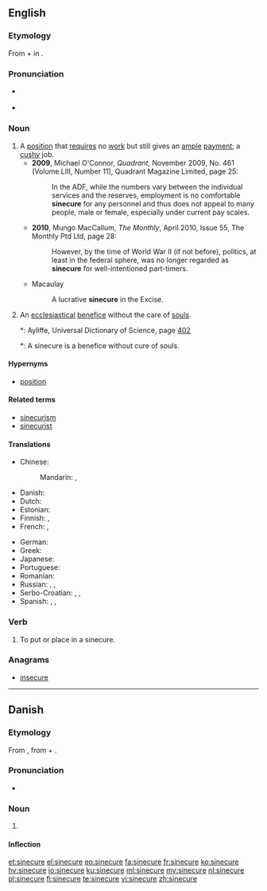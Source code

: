 ==English==
{{was wotd|2010|June|1}}
{{wikipedia}}

===Etymology===
From {{etyl|la|en}} {{term|sine||without|lang=la}} + {{term|cūrā||care|lang=la}} in {{term||beneficium sine cūrā|benefice without care}}.

===Pronunciation===
* {{a|UK}} {{IPA|/ˈsaɪ.nɪ.kjʊə/|/ˈsɪ.nɪ.kjʊə/|lang=en}}
* {{a|US}} {{IPA|/ˈsaɪ.nə.kjʊɹ/|/ˈsɪn.ə.kjʊɹ/|lang=en}}

===Noun===
{{en-noun}}

# A [[position]] that [[require]]s no [[work]] but still gives an [[ample]] [[payment]]; a [[cushy]] job.
#* '''2009''', Michael O'Connor, ''Quadrant'', November 2009, No. 461 (Volume LIII, Number 11), Quadrant Magazine Limited, page 25:
#*: In the ADF, while the numbers vary between the individual services and the reserves, employment is no comfortable '''sinecure''' for any personnel and thus does not appeal to many people, male or female, especially under current pay scales.
#* '''2010''', Mungo MacCallum, ''The Monthly'', April 2010, Issue 55, The Monthly Ptd Ltd, page 28:
#*: However, by the time of World War II (if not before), politics, at least in the federal sphere, was no longer regarded as '''sinecure''' for well-intentioned part-timers.
#* Macaulay
#*: A lucrative '''sinecure''' in the Excise.
# An [[ecclesiastical]] [[benefice]] without the care of [[soul]]s.
#*: Ayliffe, Universal Dictionary of Science, page [http://books.google.co.uk/books?id=dHVMAAAAMAAJ&pg=PA402&lpg=PA402&dq=ayliffe+sinecure&source=bl&ots=jA_VFSfaav&sig=dwN6nLf_FeHK6MCVzQSD0hUsxBI&hl=en&sa=X&ei=qNXRUYXcD4KS0QXiy4HwCQ&ved=0CEMQ6AEwBA#v=onepage&q=ayliffe%20sinecure&f=false 402]
#*: A sinecure is a benefice without cure of souls.

====Hypernyms====
* {{sense|a position that requires no work but still gives a payment}} [[position]]

====Related terms====
* [[sinecurism]]
* [[sinecurist]]

====Translations====
{{trans-top|a position that requires no work but still gives a payment}}
* Chinese:
*: Mandarin: {{t+|cmn|乾俸|sc=Hani}}, {{t|cmn|干俸|tr=gānfèng|sc=Hani}}
* Danish: {{t|da|sinecure|n}}
* Dutch: {{t+|nl|sinecure}}
* Estonian: {{t|et|sinekuur}}
* Finnish: {{t|fi|laiskanvirka}}, {{t+|fi|suojatyöpaikka}}
* French: {{t+|fr|sinécure}}, {{qualifier|vulgar}} {{t+|fr|planque}}
{{trans-mid}}
* German: {{t+|de|Sinekure|f}}
* Greek: {{t+|el|αργομισθία|f}}
* Japanese: {{t|ja|閑職|tr=かんしょく, kanshoku|sc=Jpan}}
* Portuguese: {{t+|pt|sinecura|f}}
* Romanian: {{t+|ro|sinecură|f}}
* Russian: {{t+|ru|синеку́ра|f}}, {{t|ru|тёпленькое месте́чко|n}}, {{t+|ru|корму́шка|f}} {{qualifier|feeding trough}}
* Serbo-Croatian: {{qualifier|pejorative}} {{t|sh|uhljebljenje|n}}, {{t+|sh|sinekura|f}}, {{t+|sh|sinekura}}
* Spanish: {{t+|es|canonjía}}, {{t+|es|sinecura}}, {{qualifier|vulgar}} {{t+|es|enchufe}}
{{trans-bottom}}

===Verb===
{{en-verb|sinecur}}

# {{context|transitive|lang=en}} To put or place in a sinecure.

===Anagrams===
* [[insecure#English|insecure]]

----

==Danish==

===Etymology===
From {{etyl|fr|da}} {{term|sinécure|lang=fr}}, from {{etyl|la|da}} {{term|sine||without|lang=la}} + {{term|cūra||care|lang=la}}.

===Pronunciation===
* {{IPA|/sinəkyːrə/|[sinəˈkʰyːɐ]|lang=da}}

===Noun===
{{da-noun|n|r}}

# {{label|da|rare}} {{l/en|sinecure}} {{gloss|a position that requires no work but still gives a payment}}

====Inflection====
{{da-noun-infl|n|r}}

[[et:sinecure]]
[[el:sinecure]]
[[eo:sinecure]]
[[fa:sinecure]]
[[fr:sinecure]]
[[ko:sinecure]]
[[hy:sinecure]]
[[io:sinecure]]
[[ku:sinecure]]
[[ml:sinecure]]
[[my:sinecure]]
[[nl:sinecure]]
[[pl:sinecure]]
[[fi:sinecure]]
[[te:sinecure]]
[[vi:sinecure]]
[[zh:sinecure]]